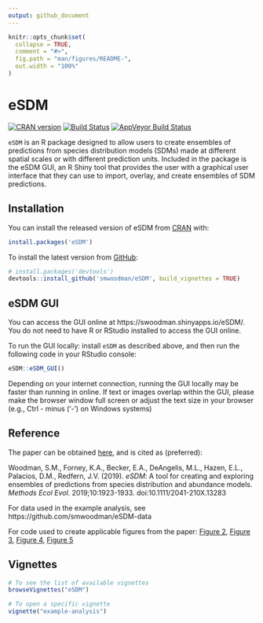 ```yaml
---
output: github_document
---
```


<!-- README.md is generated from README.Rmd. Please edit that file -->

```r
knitr::opts_chunk$set(
  collapse = TRUE,
  comment = "#>",
  fig.path = "man/figures/README-",
  out.width = "100%"
)
```

# eSDM

<!-- badges: start -->
[![CRAN version](http://www.r-pkg.org/badges/version/eSDM)](https://cran.r-project.org/package=eSDM)
[![Build Status](https://travis-ci.org/smwoodman/eSDM.svg?branch=master)](https://travis-ci.org/smwoodman/eSDM)
[![AppVeyor Build Status](https://ci.appveyor.com/api/projects/status/github/smwoodman/eSDM?branch=master&svg=true)](https://ci.appveyor.com/project/smwoodman/eSDM)
<!-- badges: end -->

`eSDM` is an R package designed to allow users to create ensembles of predictions from species distribution models (SDMs) made at different spatial scales or with different prediction units. Included in the package is the eSDM GUI, an R Shiny tool that provides the user with a graphical user interface that they can use to import, overlay, and create ensembles of SDM predictions.

## Installation

You can install the released version of eSDM from [CRAN](https://CRAN.R-project.org) with:

```r
install.packages('eSDM')
```

To install the latest version from [GitHub](https://github.com):

```r
# install.packages('devtools')
devtools::install_github('smwoodman/eSDM', build_vignettes = TRUE)
```

## eSDM GUI
You can access the GUI online at https://swoodman.shinyapps.io/eSDM/. You do not need to have R or RStudio installed to access the GUI online.

To run the GUI locally: install `eSDM` as described above, and then run the following code in your RStudio console:

```r
eSDM::eSDM_GUI()
```

Depending on your internet connection, running the GUI locally may be faster than running in online. If text or images overlap within the GUI, please make the browser window full screen or adjust the text size in your browser (e.g., Ctrl - minus ('-') on Windows systems)

## Reference

The paper can be obtained [here](https://doi.org/10.1111/2041-210X.13283), and is cited as (preferred):

Woodman, S.M., Forney, K.A., Becker, E.A., DeAngelis, M.L., Hazen, E.L., Palacios, D.M., Redfern, J.V. (2019). _eSDM_: A tool for creating and exploring ensembles of predictions from species distribution and abundance models. _Methods Ecol Evol_. 2019;10:1923-1933. doi:10.1111/2041-210X.13283

For data used in the example analysis, see https://github.com/smwoodman/eSDM-data

For code used to create applicable figures from the paper: 
[Figure 2](https://github.com/smwoodman/eSDM/blob/master/data-raw/figure2_overlay.R), 
[Figure 3](https://github.com/smwoodman/eSDM/blob/master/data-raw/figure3.R), 
[Figure 4](https://github.com/smwoodman/eSDM/blob/master/data-raw/figure4.R), 
[Figure 5](https://github.com/smwoodman/eSDM/blob/master/data-raw/figure5.R)

## Vignettes

```r
# To see the list of available vignettes
browseVignettes("eSDM") 

# To open a specific vignette
vignette("example-analysis")
```
